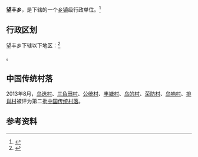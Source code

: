 {{中国乡级行政区|52/26/34/200/000}}

'''望丰乡'''，是{{PRC admin/fullname|52/26/34/200/000|3}}下辖的一个[[乡镇|乡镇]]级行政单位。<ref>{{PRC admin/ref sgc|{{PRC admin/parent|52/26/34/200/000}}}}</ref>

== 行政区划 ==

望丰乡下辖以下地区：<ref>{{PRC admin/ref sgc|52/26/34/200/000}}</ref>

{{PRC admin/children|52/26/34/200/000}}。

==中国传统村落==
2013年8月，[[乌迭村|乌迭村]]、[[三角田村|三角田村]]、[[公统村|公统村]]、[[丰塘村|丰塘村]]、[[乌的村|乌的村]]、[[荣防村|荣防村]]、[[乌响村|乌响村]]、[[排肖村|排肖村]]被评为第二批[[中国传统村落|中国传统村落]]。

== 参考资料 ==

{{reflist}}

{{行政区划小作品}}
{{PRC admin/navcat|52/26/34/200/000}}